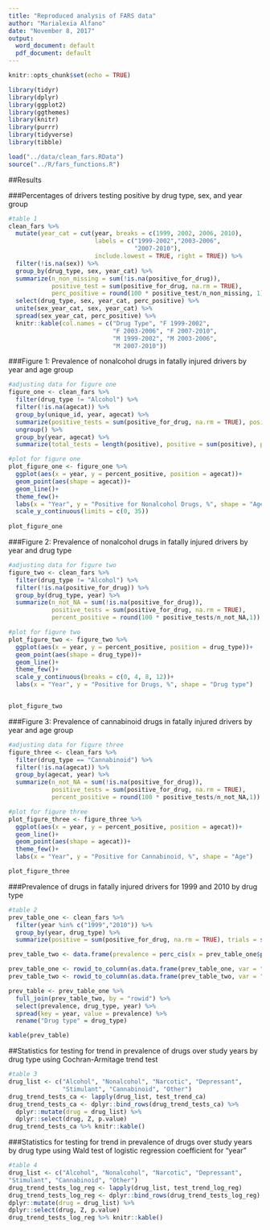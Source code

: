 ```yaml
---
title: "Reproduced analysis of FARS data"
author: "Marialexia Alfano"
date: "November 8, 2017"
output:
  word_document: default
  pdf_document: default
---
```


```r
knitr::opts_chunk$set(echo = TRUE)
```

```r
library(tidyr)
library(dplyr)
library(ggplot2)
library(ggthemes)
library(knitr)
library(purrr)
library(tidyverse)
library(tibble)

load("../data/clean_fars.RData")
source("../R/fars_functions.R")
```

##Results 

###Percentages of drivers testing positive by drug type, sex, and year group

```r
#table 1 
clean_fars %>% 
  mutate(year_cat = cut(year, breaks = c(1999, 2002, 2006, 2010),
                        labels = c("1999-2002","2003-2006",
                                   "2007-2010"),
                        include.lowest = TRUE, right = TRUE)) %>% 
  filter(!is.na(sex)) %>% 
  group_by(drug_type, sex, year_cat) %>% 
  summarize(n_non_missing = sum(!is.na(positive_for_drug)),
            positive_test = sum(positive_for_drug, na.rm = TRUE),
            perc_positive = round(100 * positive_test/n_non_missing, 1)) %>% 
  select(drug_type, sex, year_cat, perc_positive) %>% 
  unite(sex_year_cat, sex, year_cat) %>% 
  spread(sex_year_cat, perc_positive) %>% 
  knitr::kable(col.names = c("Drug Type", "F 1999-2002",
                             "F 2003-2006", "F 2007-2010",
                             "M 1999-2002", "M 2003-2006",
                             "M 2007-2010"))
```

###Figure 1: Prevalence of nonalcohol drugs in fatally injured drivers by year and age group 

```r
#adjusting data for figure one 
figure_one <- clean_fars %>% 
  filter(drug_type != "Alcohol") %>%
  filter(!is.na(agecat)) %>%
  group_by(unique_id, year, agecat) %>% 
  summarize(positive_tests = sum(positive_for_drug, na.rm = TRUE), positive = any(positive_tests > 0)) %>% 
  ungroup() %>% 
  group_by(year, agecat) %>% 
  summarize(total_tests = length(positive), positive = sum(positive), percent_positive = round(100 * positive/total_tests,1))
```

```r
#plot for figure one
plot_figure_one <- figure_one %>%
  ggplot(aes(x = year, y = percent_positive, position = agecat))+
  geom_point(aes(shape = agecat))+
  geom_line()+
  theme_few()+
  labs(x = "Year", y = "Positive for Nonalcohol Drugs, %", shape = "Age")+
  scale_y_continuous(limits = c(0, 35))
  
plot_figure_one
```

###Figure 2: Prevalence of nonalcohol drugs in fatally injured drivers by year and drug type

```r
#adjusting data for figure two
figure_two <- clean_fars %>% 
  filter(drug_type != "Alcohol") %>% 
  filter(!is.na(positive_for_drug)) %>% 
  group_by(drug_type, year) %>% 
  summarize(n_not_NA = sum(!is.na(positive_for_drug)),
            positive_tests = sum(positive_for_drug, na.rm = TRUE),
            percent_positive = round(100 * positive_tests/n_not_NA,1))
```

```r
#plot for figure two
plot_figure_two <- figure_two %>% 
  ggplot(aes(x = year, y = percent_positive, position = drug_type))+
  geom_point(aes(shape = drug_type))+
  geom_line()+
  theme_few()+
  scale_y_continuous(breaks = c(0, 4, 8, 12))+
  labs(x = "Year", y = "Positive for Drugs, %", shape = "Drug type")


plot_figure_two
```

###Figure 3: Prevalence of cannabinoid drugs in fatally injured drivers by year and age group

```r
#adjusting data for figure three
figure_three <- clean_fars %>%
  filter(drug_type == "Cannabinoid") %>% 
  filter(!is.na(agecat)) %>% 
  group_by(agecat, year) %>% 
  summarize(n_not_NA = sum(!is.na(positive_for_drug)),
            positive_tests = sum(positive_for_drug, na.rm = TRUE),
            percent_positive = round(100 * positive_tests/n_not_NA,1))
```

```r
#plot for figure three
plot_figure_three <- figure_three %>% 
  ggplot(aes(x = year, y = percent_positive, position = agecat))+
  geom_line()+
  geom_point(aes(shape = agecat))+
  theme_few()+
  labs(x = "Year", y = "Positive for Cannabinoid, %", shape = "Age")

plot_figure_three
```

###Prevalence of drugs in fatally injured drivers for 1999 and 2010 by drug type

```r
#table 2
prev_table_one <- clean_fars %>% 
  filter(year %in% c("1999","2010")) %>% 
  group_by(year, drug_type) %>% 
  summarize(positive = sum(positive_for_drug, na.rm = TRUE), trials = sum(!is.na(positive_for_drug)))

prev_table_two <- data.frame(prevalence = perc_cis(x = prev_table_one$positive, n = prev_table_one$trials))

prev_table_one <- rowid_to_column(as.data.frame(prev_table_one, var = "rowid"))
prev_table_two <- rowid_to_column(as.data.frame(prev_table_two, var = "rowid"))

prev_table <- prev_table_one %>% 
  full_join(prev_table_two, by = "rowid") %>% 
  select(prevalence, drug_type, year) %>% 
  spread(key = year, value = prevalence) %>% 
  rename("Drug type" = drug_type)

kable(prev_table) 
```


##Statistics for testing for trend in prevalence of drugs over study years by drug type using Cochran-Armitage trend test

```r
#table 3
drug_list <- c("Alcohol", "Nonalcohol", "Narcotic", "Depressant",
               "Stimulant", "Cannabinoid", "Other")
drug_trend_tests_ca <- lapply(drug_list, test_trend_ca)
drug_trend_tests_ca <- dplyr::bind_rows(drug_trend_tests_ca) %>%
  dplyr::mutate(drug = drug_list) %>%
  dplyr::select(drug, Z, p.value)
drug_trend_tests_ca %>% knitr::kable()
```

###Statistics for testing for trend in prevalence of drugs over study years by drug type using Wald test of logistic regression coefficient for "year"

```r
#table 4
drug_list <- c("Alcohol", "Nonalcohol", "Narcotic", "Depressant",
"Stimulant", "Cannabinoid", "Other")
drug_trend_tests_log_reg <- lapply(drug_list, test_trend_log_reg)
drug_trend_tests_log_reg <- dplyr::bind_rows(drug_trend_tests_log_reg) %>%
dplyr::mutate(drug = drug_list) %>%
dplyr::select(drug, Z, p.value)
drug_trend_tests_log_reg %>% knitr::kable()
```

